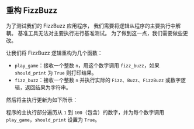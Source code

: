 
## 重构 FizzBuzz

为了测试我们的 FizzBuzz 应用程序，
我们需要将逻辑从程序的主要执行中解耦。
基准工具无法对主要执行进行基准测试。
为了做到这一点，我们需要做些更改。

让我们将 FizzBuzz 逻辑重构为几个函数：

<FizzBuzzRefactorCode />

- `play_game`：接收一个整数 `n`，用这个数字调用 `fizz_buzz`，如果 `should_print` 为 `True` 则打印结果。
- `fizz_buzz`：接收一个整数 `n` 并执行实际的 `Fizz`、`Buzz`、`FizzBuzz` 或数字逻辑，返回结果为字符串。

然后将主执行更新为如下所示：

<PlayGameCode />

程序的主执行部分遍历从 `1` 到 `100`（包含）的数字，并为每个数字调用 `play_game`，`should_print` 设置为 `True`。